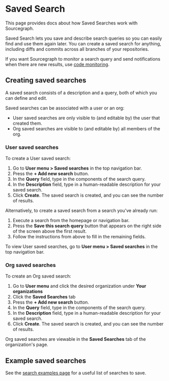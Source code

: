 # Saved Search

<p className="subtitle">This page provides docs about how Saved Searches work with Sourcegraph.</p>

Saved Search lets you save and describe search queries so you can easily find and use them again later. You can create a saved search for anything, including diffs and commits across all branches of your repositories.

If you want Sourcegraph to monitor a search query and send notifications when there are new results, use [code monitoring](/code_monitoring/).

## Creating saved searches

A saved search consists of a description and a query, both of which you can define and edit.

Saved searches can be associated with a user or an org:

- User saved searches are only visible to (and editable by) the user that created them.
- Org saved searches are visible to (and editable by) all members of the org.

### User saved searches

To create a User saved search:

1. Go to **User menu > Saved searches** in the top navigation bar.
1. Press the **+ Add new search** button.
1. In the **Query** field, type in the components of the search query.
1. In the **Description** field, type in a human-readable description for your saved search.
1. Click **Create**. The saved search is created, and you can see the number of results.

Alternatively, to create a saved search from a search you've already run:

1. Execute a search from the homepage or navigation bar.
1. Press the **Save this search query** button that appears on the right side of the screen above the first result.
1. Follow the instructions from above to fill in the remaining fields.

To view User saved searches, go to **User menu > Saved searches** in the top navigation bar.

### Org saved searches

To create an Org saved search:

1. Go to **User menu** and click the desired organization under **Your organizations**
1. Click the **Saved Searches** tab
1. Press the **+ Add new search** button.
1. In the **Query** field, type in the components of the search query.
1. In the **Description** field, type in a human-readable description for your saved search.
1. Click **Create**. The saved search is created, and you can see the number of results.

Org saved searches are viewable in the **Saved Searches** tab of the organization's page.

## Example saved searches

See the [search examples page](/code-search/queries/examples) for a useful list of searches to save.

